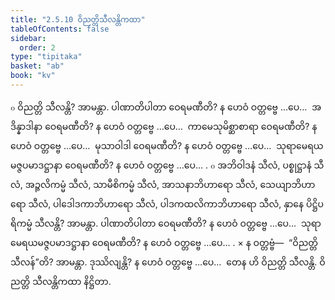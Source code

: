 ```yaml
---
title: "2.5.10 ဝိညတ္တိသီလန္တိကထာ"
tableOfContents: false
sidebar:
  order: 2
type: "tipitaka"
basket: "ab"
book: "kv"
---
```



<DynamicBreadcrumb />

<Division number="601" book="kv">

<Paragraph number="1998" book="kv">
๐ ဝိညတ္တိ သီလန္တိ? အာမန္တာ. ပါဏာတိပါတာ ဝေရမဏီတိ? န ဟေဝံ ဝတ္တဗ္ဗေ …ပေ…  အဒိန္နာဒါနာ ဝေရမဏီတိ? န ဟေဝံ ဝတ္တဗ္ဗေ …ပေ…  ကာမေသုမိစ္ဆာစာရာ ဝေရမဏီတိ? န ဟေဝံ ဝတ္တဗ္ဗေ …ပေ…  မုသာဝါဒါ ဝေရမဏီတိ? န ဟေဝံ ဝတ္တဗ္ဗေ …ပေ…  သုရာမေရယမဇ္ဇပမာဒဋ္ဌာနာ ဝေရမဏီတိ? န ဟေဝံ ဝတ္တဗ္ဗေ …ပေ… .
</Paragraph>

<Paragraph number="1999" book="kv">
๐ အဘိဝါဒနံ သီလံ, ပစ္စုဋ္ဌာနံ သီလံ, အဉ္ဇလိကမ္မံ သီလံ, သာမီစိကမ္မံ သီလံ, အာသနာဘိဟာရော သီလံ, သေယျာဘိဟာရော သီလံ, ပါဒေါဒကာဘိဟာရော သီလံ, ပါဒကထလိကာဘိဟာရော သီလံ, နှာနေ ပိဋ္ဌိပရိကမ္မံ သီလန္တိ? အာမန္တာ. ပါဏာတိပါတာ ဝေရမဏီတိ? န ဟေဝံ ဝတ္တဗ္ဗေ …ပေ…  သုရာမေရယမဇ္ဇပမာဒဋ္ဌာနာ ဝေရမဏီတိ? န ဟေဝံ ဝတ္တဗ္ဗေ …ပေ… .
</Paragraph>

</Division>
<Division number="602" book="kv">

<Paragraph number="2000" book="kv">
× န ဝတ္တဗ္ဗံ—  “ဝိညတ္တိ သီလန်”တိ? အာမန္တာ. ဒုဿိလျန္တိ? န ဟေဝံ ဝတ္တဗ္ဗေ …ပေ…  တေန ဟိ ဝိညတ္တိ သီလန္တိ.

</Paragraph>
</Division>

<Paragraph number="2001" type="center" book="kv">
ဝိညတ္တိ သီလန္တိကထာ နိဋ္ဌိတာ.
</Paragraph>